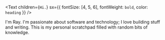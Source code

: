 <Text
  children={`Hi.`}
  sx={{ fontSize: [4, 5, 6], fontWeight: `bold`, color: `heading` }}
/>

I'm Ray. I'm passionate about software and technology; I love building stuff
and writing. This is my personal scratchpad filled with random bits of knowledge.
